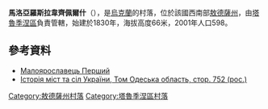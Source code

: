 {{coord|46|5|9|N|29|0|11|E|scale:30000|display=title}}

'''馬洛亞羅斯拉韋齊佩爾什'''（{{lang-uk|Малоярославець Перший}}），是[[烏克蘭|烏克蘭]]的村落，位於該國西南部[[敖德薩州|敖德薩州]]，由[[塔魯季涅區|塔魯季涅區]]負責管轄，始建於1830年，海拔高度66米，2001年人口598。

==參考資料==
*[http://gska2.rada.gov.ua/pls/z7502/A005?rdat1=28.11.2007&rf7571=23282 Малоярославець Перший]{{dead link|date=2018年5月 |bot=InternetArchiveBot |fix-attempted=yes }}
* [https://web.archive.org/web/20110409195028/http://www.igsu.org.ua/Odesskaja.obl/Tarutinskij.rajon/JArovoe.html Історія міст та сіл України, Том Одеська область, стор. 752 (рос.)]

{{DEFAULTSORT:Малоярославець Перший}}
[[Category:敖德薩州村落|Category:敖德薩州村落]]
[[Category:塔魯季涅區村落|Category:塔魯季涅區村落]]


{{Odessa-geo-stub}}